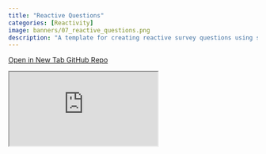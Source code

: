 ```yaml
---
title: "Reactive Questions"
categories: [Reactivity]
image: banners/07_reactive_questions.png
description: "A template for creating reactive survey questions using surveydown."
---
```


<div class="button-container">
  <a href="https://surveydown2.shinyapps.io/reactive_questions/" class="template-button" target="_blank">
    <i class="fas fa-external-link-alt"></i> Open in New Tab
  </a>
  <a href="https://github.com/surveydown-dev/templates" class="template-button" target="_blank">
    <i class="fab fa-github"></i> GitHub Repo
  </a>
</div>

<div class="template-iframe-container">
<iframe src="https://surveydown2.shinyapps.io/reactive_questions/" class="template-iframe"></iframe>
</div>